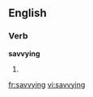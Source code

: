 ==English==

===Verb===
'''savvying'''

# {{present participle of|savvy}}

[[fr:savvying]]
[[vi:savvying]]